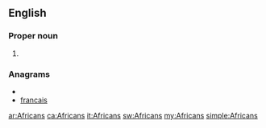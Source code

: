 ==English==
===Proper noun===
{{en-proper noun}}

#{{plural of|[[African]]}}

===Anagrams===
* {{alphagram|aacfinrs}}
* [[francais#English|francais]]

[[ar:Africans]]
[[ca:Africans]]
[[it:Africans]]
[[sw:Africans]]
[[my:Africans]]
[[simple:Africans]]